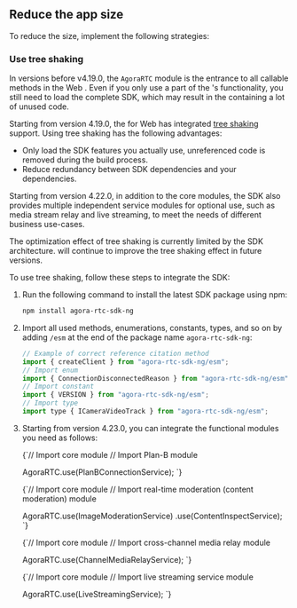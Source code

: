 <PlatformWrapper platform="web">

## Reduce the app size

To reduce the <Vpl k="CLIENT" /> size, implement the following strategies:

### Use tree shaking

In versions before v4.19.0, the `AgoraRTC` module is the entrance to all callable methods in the Web <Vg k="VSDK" />. Even if you only use a part of the <Vg k="VSDK" />'s functionality, you still need to load the complete SDK, which may result in the <Vpl k="CLIENT" /> containing a lot of unused code.

Starting from version 4.19.0, the <Vg k="VSDK" /> for Web has integrated [tree shaking](https://webpack.js.org/guides/tree-shaking/) support. Using tree shaking has the following advantages:

- Only load the SDK features you actually use, unreferenced code is removed during the build process.
- Reduce redundancy between SDK dependencies and your <Vpl k="CLIENT" /> dependencies.

Starting from version 4.22.0, in addition to the core modules, the SDK also provides multiple independent service modules for optional use, such as media stream relay and live streaming, to meet the needs of different business use-cases.

<Admonition type="info">
The optimization effect of tree shaking is currently limited by the SDK architecture. <Vg k="COMPANY" /> will continue to improve the tree shaking effect in future versions.
</Admonition>

To use tree shaking, follow these steps to integrate the SDK: 

1. Run the following command to install the latest SDK package using npm:

    ```bash
    npm install agora-rtc-sdk-ng
    ```

1. Import all used methods, enumerations, constants, types, and so on by adding `/esm` at the end of the package name `agora-rtc-sdk-ng`:

    ```javascript
    // Example of correct reference citation method
    import { createClient } from "agora-rtc-sdk-ng/esm";
    // Import enum
    import { ConnectionDisconnectedReason } from "agora-rtc-sdk-ng/esm";
    // Import constant
    import { VERSION } from "agora-rtc-sdk-ng/esm";
    // Import type
    import type { ICameraVideoTrack } from "agora-rtc-sdk-ng/esm";
    ```

1. Starting from version 4.23.0, you can integrate the functional modules you need as follows:

    <Tabs>
    <TabItem value="plan-b" label="Plan B" default>
    <CodeBlock language="js" showLineNumbers>
    {`// Import core module
    // Import Plan-B module

    AgoraRTC.use(PlanBConnectionService);
    `}
    </CodeBlock>
    </TabItem>

    <TabItem value="content-moderation" label="Content moderation" default>
    <CodeBlock language="js" showLineNumbers>
    {`// Import core module
    // Import real-time moderation (content moderation) module

    AgoraRTC.use(ImageModerationService)
    .use(ContentInspectService);
    `}
    </CodeBlock>
    </TabItem>

    <TabItem value="relay" label="Channel media relay" default>
    <CodeBlock language="js" showLineNumbers>
    {`// Import core module
    // Import cross-channel media relay module

    AgoraRTC.use(ChannelMediaRelayService);
    `}
    </CodeBlock>
    </TabItem>

    <TabItem value="live" label="Live streaming" default>
    <CodeBlock language="js" showLineNumbers>
    {`// Import core module
    // Import live streaming service module

    AgoraRTC.use(LiveStreamingService);
    `}
    </CodeBlock>
    </TabItem>
    </Tabs>

</PlatformWrapper>
